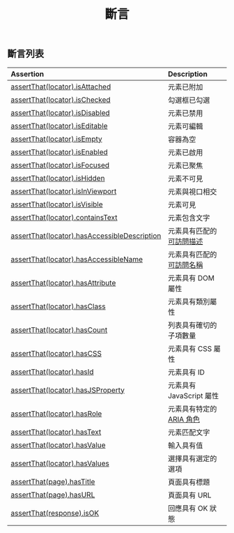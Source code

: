 ﻿---
id: test-assertions
title: "斷言"
---

## 斷言列表

| Assertion | Description |
| :- | :- |
| [assertThat(locator).isAttached](https://api/class-locatorassertions.mdx#locator-assertions-to-be-attached) | 元素已附加 |
| [assertThat(locator).isChecked](https://api/class-locatorassertions.mdx#locator-assertions-to-be-checked) | 勾選框已勾選 |
| [assertThat(locator).isDisabled](https://api/class-locatorassertions.mdx#locator-assertions-to-be-disabled) | 元素已禁用 |
| [assertThat(locator).isEditable](https://api/class-locatorassertions.mdx#locator-assertions-to-be-editable) | 元素可編輯 |
| [assertThat(locator).isEmpty](https://api/class-locatorassertions.mdx#locator-assertions-to-be-empty) | 容器為空 |
| [assertThat(locator).isEnabled](https://api/class-locatorassertions.mdx#locator-assertions-to-be-enabled) | 元素已啟用 |
| [assertThat(locator).isFocused](https://api/class-locatorassertions.mdx#locator-assertions-to-be-focused) | 元素已聚焦 |
| [assertThat(locator).isHidden](https://api/class-locatorassertions.mdx#locator-assertions-to-be-hidden) | 元素不可見 |
| [assertThat(locator).isInViewport](https://api/class-locatorassertions.mdx#locator-assertions-to-be-in-viewport) | 元素與視口相交 |
| [assertThat(locator).isVisible](https://api/class-locatorassertions.mdx#locator-assertions-to-be-visible) | 元素可見 |
| [assertThat(locator).containsText](https://api/class-locatorassertions.mdx#locator-assertions-to-contain-text) | 元素包含文字 |
| [assertThat(locator).hasAccessibleDescription](https://api/class-locatorassertions.mdx#locator-assertions-to-have-accessible-description) | 元素具有匹配的[可訪問描述](https://w3c.github.io/accname/#dfn-accessible-description) |
| [assertThat(locator).hasAccessibleName](https://api/class-locatorassertions.mdx#locator-assertions-to-have-accessible-name) | 元素具有匹配的[可訪問名稱](https://w3c.github.io/accname/#dfn-accessible-name) |
| [assertThat(locator).hasAttribute](https://api/class-locatorassertions.mdx#locator-assertions-to-have-attribute) | 元素具有 DOM 屬性 |
| [assertThat(locator).hasClass](https://api/class-locatorassertions.mdx#locator-assertions-to-have-class) | 元素具有類別屬性 |
| [assertThat(locator).hasCount](https://api/class-locatorassertions.mdx#locator-assertions-to-have-count) | 列表具有確切的子項數量 |
| [assertThat(locator).hasCSS](https://api/class-locatorassertions.mdx#locator-assertions-to-have-css) | 元素具有 CSS 屬性 |
| [assertThat(locator).hasId](https://api/class-locatorassertions.mdx#locator-assertions-to-have-id) | 元素具有 ID |
| [assertThat(locator).hasJSProperty](https://api/class-locatorassertions.mdx#locator-assertions-to-have-js-property) | 元素具有 JavaScript 屬性 |
| [assertThat(locator).hasRole](https://api/class-locatorassertions.mdx#locator-assertions-to-have-role) | 元素具有特定的[ARIA 角色](https://www.w3.org/TR/wai-aria-1.2/#roles) |
| [assertThat(locator).hasText](https://api/class-locatorassertions.mdx#locator-assertions-to-have-text) | 元素匹配文字 |
| [assertThat(locator).hasValue](https://api/class-locatorassertions.mdx#locator-assertions-to-have-value) | 輸入具有值 |
| [assertThat(locator).hasValues](https://api/class-locatorassertions.mdx#locator-assertions-to-have-values) | 選擇具有選定的選項 |
| [assertThat(page).hasTitle](https://api/class-pageassertions.mdx#page-assertions-to-have-title) | 頁面具有標題 |
| [assertThat(page).hasURL](https://api/class-pageassertions.mdx#page-assertions-to-have-url) | 頁面具有 URL |
| [assertThat(response).isOK](https://api/class-apiresponseassertions.mdx#api-response-assertions-to-be-ok) | 回應具有 OK 狀態 |




[APIRequest]: /api/class-apirequest.mdx "APIRequest"
[APIRequestContext]: /api/class-apirequestcontext.mdx "APIRequestContext"
[APIResponse]: /api/class-apiresponse.mdx "APIResponse"
[APIResponseAssertions]: /api/class-apiresponseassertions.mdx "APIResponseAssertions"
[Browser]: /api/class-browser.mdx "Browser"
[BrowserContext]: /api/class-browsercontext.mdx "BrowserContext"
[BrowserType]: /api/class-browsertype.mdx "BrowserType"
[CDPSession]: /api/class-cdpsession.mdx "CDPSession"
[Clock]: /api/class-clock.mdx "Clock"
[ConsoleMessage]: /api/class-consolemessage.mdx "ConsoleMessage"
[Dialog]: /api/class-dialog.mdx "Dialog"
[Download]: /api/class-download.mdx "Download"
[ElementHandle]: /api/class-elementhandle.mdx "ElementHandle"
[FileChooser]: /api/class-filechooser.mdx "FileChooser"
[FormData]: /api/class-formdata.mdx "FormData"
[Frame]: /api/class-frame.mdx "Frame"
[FrameLocator]: /api/class-framelocator.mdx "FrameLocator"
[JSHandle]: /api/class-jshandle.mdx "JSHandle"
[Keyboard]: /api/class-keyboard.mdx "Keyboard"
[Locator]: /api/class-locator.mdx "Locator"
[LocatorAssertions]: /api/class-locatorassertions.mdx "LocatorAssertions"
[Mouse]: /api/class-mouse.mdx "Mouse"
[Page]: /api/class-page.mdx "Page"
[PageAssertions]: /api/class-pageassertions.mdx "PageAssertions"
[Playwright]: /api/class-playwright.mdx "Playwright"
[PlaywrightAssertions]: /api/class-playwrightassertions.mdx "PlaywrightAssertions"
[PlaywrightException]: /api/class-playwrightexception.mdx "PlaywrightException"
[Request]: /api/class-request.mdx "Request"
[RequestOptions]: /api/class-requestoptions.mdx "RequestOptions"
[Response]: /api/class-response.mdx "Response"
[Route]: /api/class-route.mdx "Route"
[Selectors]: /api/class-selectors.mdx "Selectors"
[TimeoutError]: /api/class-timeouterror.mdx "TimeoutError"
[Touchscreen]: /api/class-touchscreen.mdx "Touchscreen"
[Tracing]: /api/class-tracing.mdx "Tracing"
[Video]: /api/class-video.mdx "Video"
[WebError]: /api/class-weberror.mdx "WebError"
[WebSocket]: /api/class-websocket.mdx "WebSocket"
[WebSocketFrame]: /api/class-websocketframe.mdx "WebSocketFrame"
[Worker]: /api/class-worker.mdx "Worker"
[Element]: https://developer.mozilla.org/en-US/docs/Web/API/element "Element"
[EvaluationArgument]: /evaluating.mdx#evaluation-argument "EvaluationArgument"
[Promise]: https://developer.mozilla.org/en-US/docs/Web/JavaScript/Reference/Global_Objects/Promise "Promise"
[iterator]: https://developer.mozilla.org/en-US/docs/Web/JavaScript/Reference/Iteration_protocols "Iterator"
[origin]: https://developer.mozilla.org/en-US/docs/Glossary/Origin "Origin"
[selector]: https://developer.mozilla.org/en-US/docs/Web/CSS/CSS_Selectors "selector"
[Serializable]: https://developer.mozilla.org/en-US/docs/Web/JavaScript/Reference/Global_Objects/JSON/stringify#Description "Serializable"
[UIEvent.detail]: https://developer.mozilla.org/en-US/docs/Web/API/UIEvent/detail "UIEvent.detail"
[UnixTime]: https://en.wikipedia.org/wiki/Unix_time "Unix Time"
[xpath]: https://developer.mozilla.org/en-US/docs/Web/XPath "xpath"

[boolean]: https://docs.oracle.com/javase/tutorial/java/nutsandbolts/datatypes.html "boolean"
[byte&#91;&#93;]: https://docs.oracle.com/javase/tutorial/java/nutsandbolts/datatypes.html "byte[]"
[Consumer]: https://docs.oracle.com/javase/8/docs/api/java/util/function/Consumer.html "Consumer"
[Date]: https://docs.oracle.com/javase/8/docs/api/java/util/Date.html "Date"
[double]: https://docs.oracle.com/javase/tutorial/java/nutsandbolts/datatypes.html "double"
[InputStream]: https://docs.oracle.com/javase/8/docs/api/java/io/InputStream.html "InputStream"
[int]: https://docs.oracle.com/javase/tutorial/java/nutsandbolts/datatypes.html "int"
[long]: https://docs.oracle.com/javase/tutorial/java/nutsandbolts/datatypes.html "long"
[JsonObject]: https://www.javadoc.io/doc/com.google.code.gson/gson/latest/com.google.gson/com/google/gson/JsonObject.html "JsonObject"
[List]: https://docs.oracle.com/javase/8/docs/api/java/util/List.html "List"
[Map]: https://docs.oracle.com/javase/8/docs/api/java/util/Map.html "Map"
[null]: https://docs.oracle.com/javase/specs/jls/se8/html/jls-3.html#jls-3.10.7 "null"
[Object]: https://docs.oracle.com/javase/8/docs/api/java/lang/Object.html "Object"
[Path]: https://docs.oracle.com/javase/8/docs/api/java/nio/file/Path.html "Path"
[Pattern]: https://docs.oracle.com/javase/8/docs/api/java/util/regex/Pattern.html "Pattern"
[Predicate]: https://docs.oracle.com/javase/8/docs/api/java/util/function/Predicate.html "Predicate"
[void]: https://docs.oracle.com/javase/tutorial/java/javaOO/methods.html "void"
[Runnable]: https://docs.oracle.com/javase/8/docs/api/java/lang/Runnable.html "Runnable"
[RuntimeException]: https://docs.oracle.com/javase/8/docs/api/java/lang/RuntimeException.html "RuntimeException"
[String]: https://docs.oracle.com/javase/8/docs/api/java/lang/String.html "String"

[all available image tags]: https://mcr.microsoft.com/en-us/product/playwright/java/about "all available image tags"
[Microsoft Artifact Registry]: https://mcr.microsoft.com/en-us/product/playwright/java/about "Microsoft Artifact Registry"
[Dockerfile.jammy]: https://github.com/microsoft/playwright-java/blob/main/utils/docker/Dockerfile.jammy "Dockerfile.jammy"
